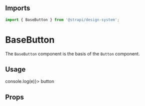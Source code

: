 <!--- BaseButton.stories.mdx --->



<Meta title="Design System/Technical Components/BaseButton" component={BaseButton} />

## Imports

```js
import { BaseButton } from '@strapi/design-system';
```

# BaseButton

The `BaseButton` component is the basis of the `Button` component.

## Usage

<Canvas withSource="open">
  <Story name="base">
    <BaseButton onClick={(e) => console.log(e)}>
      <Typography>button</Typography>
    </BaseButton>
  </Story>
</Canvas>

## Props

<ArgsTable of={BaseButton} />
